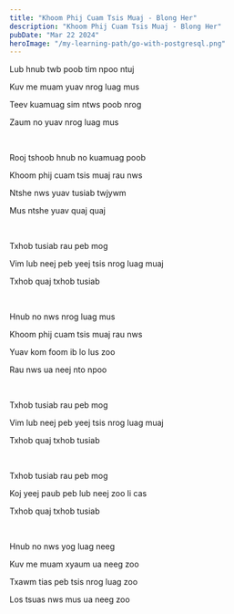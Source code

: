 ```yaml
---
title: "Khoom Phij Cuam Tsis Muaj - Blong Her"
description: "Khoom Phij Cuam Tsis Muaj - Blong Her"
pubDate: "Mar 22 2024"
heroImage: "/my-learning-path/go-with-postgresql.png"
---
```


Lub hnub twb poob tim npoo ntuj

Kuv me muam yuav nrog luag mus

Teev kuamuag sim ntws poob nrog

Zaum no yuav nrog luag mus

<br />

Rooj tshoob hnub no kuamuag poob

Khoom phij cuam tsis muaj rau nws

Ntshe nws yuav tusiab twjywm

Mus ntshe yuav quaj quaj

<br />

Txhob tusiab rau peb mog

Vim lub neej peb yeej tsis nrog luag muaj

Txhob quaj txhob tusiab

<br />

Hnub no nws nrog luag mus

Khoom phij cuam tsis muaj rau nws

Yuav kom foom ib lo lus zoo

Rau nws ua neej nto npoo

<br />

Txhob tusiab rau peb mog

Vim lub neej peb yeej tsis nrog luag muaj

Txhob quaj txhob tusiab

<br />

Txhob tusiab rau peb mog

Koj yeej paub peb lub neej zoo li cas

Txhob quaj txhob tusiab

<br />

Hnub no nws yog luag neeg

Kuv me muam xyaum ua neeg zoo

Txawm tias peb tsis nrog luag zoo

Los tsuas nws mus ua neeg zoo

